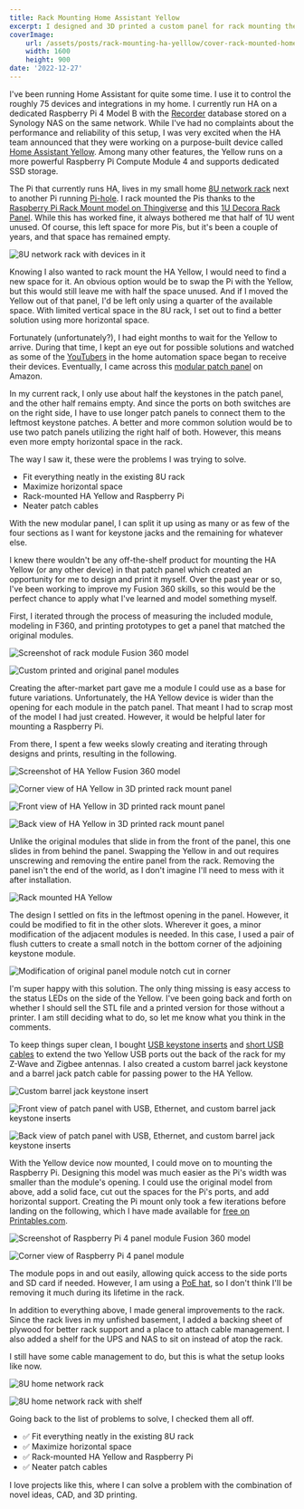 ```yaml
---
title: Rack Mounting Home Assistant Yellow
excerpt: I designed and 3D printed a custom panel for rack mounting the new Home Assistant Yellow and a Raspberry Pi 4.
coverImage:
    url: /assets/posts/rack-mounting-ha-yelllow/cover-rack-mounted-home-assistant-yellow.jpg
    width: 1600
    height: 900
date: '2022-12-27'
---
```


I've been running Home Assistant for quite some time. I use it to control the roughly 75 devices and integrations in my home. I currently run HA on a dedicated Raspberry Pi 4 Model B with the [Recorder](https://www.home-assistant.io/integrations/recorder/) database stored on a Synology NAS on the same network. While I've had no complaints about the performance and reliability of this setup, I was very excited when the HA team announced that they were working on a purpose-built device called [Home Assistant Yellow](https://www.home-assistant.io/blog/2021/09/13/home-assistant-yellow/). Among many other features, the Yellow runs on a more powerful Raspberry Pi Compute Module 4 and supports dedicated SSD storage. 

The Pi that currently runs HA, lives in my small home [8U network rack](https://amzn.to/3uu2xap) next to another Pi running [Pi-hole](https://pi-hole.net/). I rack mounted the Pis thanks to the [Raspberry Pi Rack Mount model on Thingiverse](https://www.thingiverse.com/thing:4167265) and this [1U Decora Rack Panel](https://www.ebay.com/itm/264097865148). While this has worked fine, it always bothered me that half of 1U went unused. Of course, this left space for more Pis, but it's been a couple of years, and that space has remained empty.

![8U network rack with devices in it](/assets/posts/rack-mounting-ha-yelllow/network-rack-v1.jpg)

Knowing I also wanted to rack mount the HA Yellow, I would need to find a new space for it. An obvious option would be to swap the Pi with the Yellow, but this would still leave me with half the space unused. And if I moved the Yellow out of that panel, I'd be left only using a quarter of the available space. With limited vertical space in the 8U rack, I set out to find a better solution using more horizontal space.

Fortunately (unfortunately?), I had eight months to wait for the Yellow to arrive. During that time, I kept an eye out for possible solutions and watched as some of the [YouTubers](/youtube) in the home automation space began to receive their devices. Eventually, I came across this [modular patch panel](https://amzn.to/3Uz16SN) on Amazon.

In my current rack, I only use about half the keystones in the patch panel, and the other half remains empty. And since the ports on both switches are on the right side, I have to use longer patch panels to connect them to the leftmost keystone patches. A better and more common solution would be to use two patch panels utilizing the right half of both. However, this means even more empty horizontal space in the rack. 

The way I saw it, these were the problems I was trying to solve.
* Fit everything neatly in the existing 8U rack
* Maximize horizontal space
* Rack-mounted HA Yellow and Raspberry Pi
* Neater patch cables

With the new modular panel, I can split it up using as many or as few of the four sections as I want for keystone jacks and the remaining for whatever else.

I knew there wouldn't be any off-the-shelf product for mounting the HA Yellow (or any other device) in that patch panel which created an opportunity for me to design and print it myself. Over the past year or so, I've been working to improve my Fusion 360 skills, so this would be the perfect chance to apply what I've learned and model something myself.

First, I iterated through the process of measuring the included module, modeling in F360, and printing prototypes to get a panel that matched the original modules.

![Screenshot of rack module Fusion 360 model](/assets/posts/rack-mounting-ha-yelllow/rack-module-frame-f360-model.jpg)

![Custom printed and original panel modules](/assets/posts/rack-mounting-ha-yelllow/custom-and-original-panel-modules.jpg)

Creating the after-market part gave me a module I could use as a base for future variations. Unfortunately, the HA Yellow device is wider than the opening for each module in the patch panel. That meant I had to scrap most of the model I had just created. However, it would be helpful later for mounting a Raspberry Pi.

From there, I spent a few weeks slowly creating and iterating through designs and prints, resulting in the following. 

![Screenshot of HA Yellow Fusion 360 model](/assets/posts/rack-mounting-ha-yelllow/ha-yellow-mount-f360-model.jpg)

![Corner view of HA Yellow in 3D printed rack mount panel](/assets/posts/rack-mounting-ha-yelllow/ha-yellow-rack-mount-corner-view.jpg)

![Front view of HA Yellow in 3D printed rack mount panel](/assets/posts/rack-mounting-ha-yelllow/ha-yellow-rack-mount-front-view.jpg)

![Back view of HA Yellow in 3D printed rack mount panel](/assets/posts/rack-mounting-ha-yelllow/ha-yellow-rack-mount-back-view.jpg)

Unlike the original modules that slide in from the front of the panel, this one slides in from behind the panel. Swapping the Yellow in and out requires unscrewing and removing the entire panel from the rack. Removing the panel isn't the end of the world, as I don't imagine I'll need to mess with it after installation.

![Rack mounted HA Yellow](/assets/posts/rack-mounting-ha-yelllow/rack-mounted-ha-yellow.jpg)

The design I settled on fits in the leftmost opening in the panel. However, it could be modified to fit in the other slots. Wherever it goes, a minor modification of the adjacent modules is needed. In this case, I used a pair of flush cutters to create a small notch in the bottom corner of the adjoining keystone module.

![Modification of original panel module notch cut in corner](/assets/posts/rack-mounting-ha-yelllow/original-panel-module-modification.jpg)

I'm super happy with this solution. The only thing missing is easy access to the status LEDs on the side of the Yellow. I've been going back and forth on whether I should sell the STL file and a printed version for those without a printer. I am still deciding what to do, so let me know what you think in the comments. 

To keep things super clean, I bought [USB keystone inserts](https://amzn.to/3Vr71tA) and [short USB cables](https://amzn.to/3VuDoHw) to extend the two Yellow USB ports out the back of the rack for my Z-Wave and Zigbee antennas. I also created a custom barrel jack keystone and a barrel jack patch cable for passing power to the HA Yellow.

![Custom barrel jack keystone insert](/assets/posts/rack-mounting-ha-yelllow/barrel-jack-keystone-insert.jpg)

![Front view of patch panel with USB, Ethernet, and custom barrel jack keystone inserts](/assets/posts/rack-mounting-ha-yelllow/ha-yellow-rack-mount-patch-panel-front-view.jpg)

![Back view of patch panel with USB, Ethernet, and custom barrel jack keystone inserts](/assets/posts/rack-mounting-ha-yelllow/ha-yellow-rack-mount-patch-panel-back-view.jpg)

With the Yellow device now mounted, I could move on to mounting the Raspberry Pi. Designing this model was much easier as the Pi's width was smaller than the module's opening. I could use the original model from above, add a solid face, cut out the spaces for the Pi's ports, and add horizontal support. Creating the Pi mount only took a few iterations before landing on the following, which I have made available for [free on Printables.com](https://www.printables.com/model/338761-raspberry-pi-4-patch-panel-rack-mount). 

![Screenshot of Raspberry Pi 4 panel module Fusion 360 model](/assets/posts/rack-mounting-ha-yelllow/raspberry-pi-4-rack-mount-panel-f360-model.jpg)

![Corner view of Raspberry Pi 4 panel module](/assets/posts/rack-mounting-ha-yelllow/raspberry-pi-4-rack-mount-panel-corner-view.jpg)

The module pops in and out easily, allowing quick access to the side ports and SD card if needed. However, I am using a [PoE hat](https://amzn.to/3vl0kyv), so I don't think I'll be removing it much during its lifetime in the rack.

In addition to everything above, I made general improvements to the rack. Since the rack lives in my unfished basement, I added a backing sheet of plywood for better rack support and a place to attach cable management. I also added a shelf for the UPS and NAS to sit on instead of atop the rack. 

I still have some cable management to do, but this is what the setup looks like now.

![8U home network rack](/assets/posts/rack-mounting-ha-yelllow/8u-network-rack.jpg)

![8U home network rack with shelf](/assets/posts/rack-mounting-ha-yelllow/8u-network-rack-with-shelf.jpg)

Going back to the list of problems to solve, I checked them all off.

* ✅ Fit everything neatly in the existing 8U rack
* ✅ Maximize horizontal space
* ✅ Rack-mounted HA Yellow and Raspberry Pi
* ✅ Neater patch cables

I love projects like this, where I can solve a problem with the combination of novel ideas, CAD, and 3D printing.

<AmazonDisclosure />
